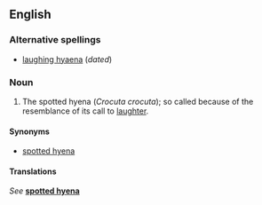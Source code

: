 ==English==

===Alternative spellings===
*[[laughing hyaena]] (''dated'')

===Noun===
{{en-noun|sg=[[laugh]]ing [[hyena]]}}

# {{informal}} The spotted hyena (''Crocuta crocuta''); so called because of the resemblance of its call to [[laughter]].

====Synonyms====
*[[spotted hyena]]

====Translations====
''See'' '''[[spotted hyena]]'''